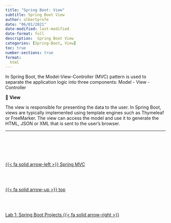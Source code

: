 ```yaml
---
title: "Spring Boot: View"
subtitle: Spring Boot View
author: albertprofe
date: "06/01/2021"
date-modified: last-modified
date-format: full
description:  Spring Boot View
categories: [Spring-Boot, View]
toc: true
number-sections: true
format:
  html
---
```


In Spring Boot, the Model-View-Controller (MVC) pattern is used to separate the application logic into three components: Model - View -Controller

::: {.summary}

📘 **View**

The view is responsible for presenting the data to the user. In Spring Boot, views are typically implemented using template engines such as Thymeleaf or FreeMarker. The view can access the model and use it to generate the HTML, JSON or XML that is sent to the user's browser.

:::

---





<!--- navLinks -->
<br><br>
<div class=row>
<br>
<div class='column left previous'>
<br>
[{{< fa solid arrow-left >}} Spring MVC](/spring/springmvc.qmd)
<br>
</div>
<br>
<div class='column center'>
<br>
[{{< fa solid arrow-up >}} top](#top)
<br>
</div>
<br>
<div class='column right next'>
<br>
[Lab 1: Spring Boot Projects  {{< fa solid arrow-right >}}](/springboot/sblab1.qmd)
<br>
</div>
<br>
</div>
